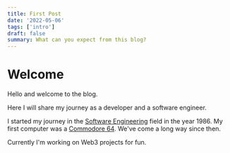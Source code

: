 ```yaml
---
title: First Post
date: '2022-05-06'
tags: ['intro']
draft: false
summary: What can you expect from this blog?
---
```


# Welcome

Hello and welcome to the blog.

Here I will share my journey as a developer and a software engineer.

I started my journey in the [Software Engineering](https://en.wikipedia.org/wiki/Software_engineering) field in the year 1986.
My first computer was a [Commodore 64](https://en.wikipedia.org/wiki/Commodore_64). We've come a long way since then.

Currently I'm working on Web3 projects for fun.
